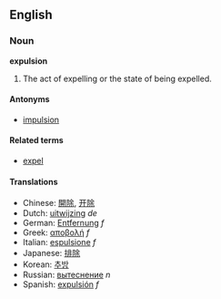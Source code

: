 ==English==
===Noun===
'''expulsion'''
# The act of expelling or the state of being expelled.

====Antonyms====
*[[impulsion]]

====Related terms====
*[[expel]]

====Translations====
*Chinese: [[開除]], [[开除]]
*Dutch: [[uitwijzing]] ''de''
*German: [[Entfernung]] ''f''
*Greek: [[αποβολή]] ''f''
*Italian: [[espulsione]] ''f''
*Japanese: [[排除]]
*Korean: [[추방]]
*Russian: [[вытеснение]] ''n''
*Spanish: [[expulsión]] ''f''